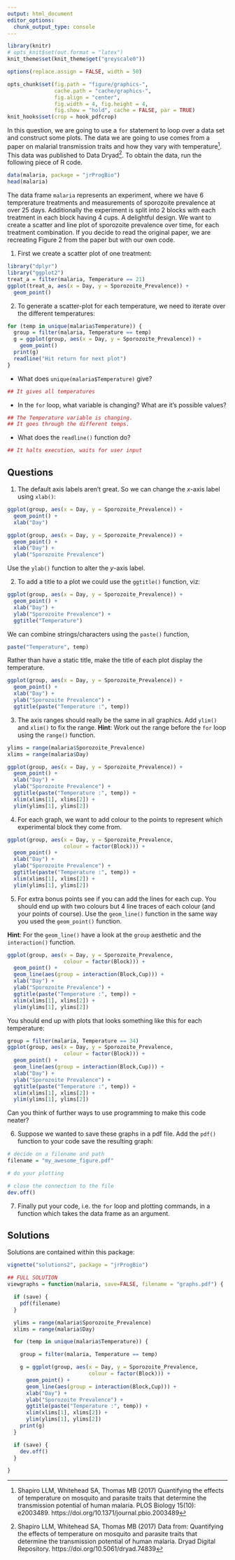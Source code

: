```yaml
---
output: html_document
editor_options: 
  chunk_output_type: console
---
```

```r
library(knitr)
# opts_knit$set(out.format = "latex")
knit_theme$set(knit_theme$get("greyscale0"))

options(replace.assign = FALSE, width = 50)

opts_chunk$set(fig.path = "figure/graphics-",
               cache.path = "cache/graphics-",
               fig.align = "center",
               fig.width = 4, fig.height = 4,
               fig.show = "hold", cache = FALSE, par = TRUE)
knit_hooks$set(crop = hook_pdfcrop)
```

In this question, we are going to use a `for` statement to
loop over a data set and construct some plots. The data we are going to use comes from a paper on malarial transmission traits and how they vary with temperature[^1]. This data was published to Data Dryad[^2]. To obtain the data, run the following piece of R code. 

[^1]: Shapiro LLM, Whitehead SA, Thomas MB (2017) Quantifying the effects of temperature on mosquito and parasite traits that determine the transmission potential of human malaria. PLOS Biology 15(10): e2003489. https://doi.org/10.1371/journal.pbio.2003489

[^2]: Shapiro LLM, Whitehead SA, Thomas MB (2017) Data from: Quantifying the effects of temperature on mosquito and parasite traits that determine the transmission potential of human malaria. Dryad Digital Repository. https://doi.org/10.5061/dryad.74839


```r
data(malaria, package = "jrProgBio")
head(malaria)
``` 

The data frame `malaria` represents an experiment, where we have 6 temprerature treatments and measurements of sporozoite prevalence at over 25 days. Additionally the experiment is split into 2 blocks with each treatment in each block having 4 cups. A delightful design. We want to create a
scatter and line plot of sporozoite prevalence over time, for each treatment combination. If you decide to read the original paper, we are recreating Figure 2 from the paper but with our own code.

1. First we create a scatter plot of one treatment:

```r
library("dplyr")
library("ggplot2")
treat_a = filter(malaria, Temperature == 21)
ggplot(treat_a, aes(x = Day, y = Sporozoite_Prevalence)) +
  geom_point()
```


2. To generate a scatter-plot for each temperature, we need to iterate over the different temperatures:

```r
for (temp in unique(malaria$Temperature)) {
  group = filter(malaria, Temperature == temp)
  g = ggplot(group, aes(x = Day, y = Sporozoite_Prevalence)) +
    geom_point()
  print(g)
  readline("Hit return for next plot")
}
```
* What does `unique(malaria$Temperature)` give?
```r
## It gives all temperatures
```
* In the `for` loop, what variable is changing? What are it's possible values?
```r
## The Temperature variable is changing.
## It goes through the different temps.
```
* What does the `readline()` function do?

```r
## It halts execution, waits for user input
```


## Questions

1. The default axis labels aren't great. So we can change the $x$-axis label using `xlab()`:
```r
ggplot(group, aes(x = Day, y = Sporozoite_Prevalence)) +
  geom_point() + 
  xlab("Day")
```
```r
ggplot(group, aes(x = Day, y = Sporozoite_Prevalence)) +
  geom_point() + 
  xlab("Day") + 
  ylab("Sporozoite Prevalence")
```
Use the `ylab()` function to alter the $y$-axis label.

2. To add a title to a plot we could use the `ggtitle()` function, viz:

```r
ggplot(group, aes(x = Day, y = Sporozoite_Prevalence)) +
  geom_point() + 
  xlab("Day") + 
  ylab("Sporozoite Prevalence") + 
  ggtitle("Temperature")
```

We can combine strings/characters using the `paste()` function,

```r
paste("Temperature", temp)
```

Rather than have a static title, make the title of each plot display the temperature.

```r
ggplot(group, aes(x = Day, y = Sporozoite_Prevalence)) +
  geom_point() + 
  xlab("Day") + 
  ylab("Sporozoite Prevalence") + 
  ggtitle(paste("Temperature :", temp))
```

3. The axis ranges should really be the same in all graphics. Add `ylim()` and `xlim()` to fix the range. __Hint__: Work out the range before the `for` loop using the `range()` function.

```r
ylims = range(malaria$Sporozoite_Prevalence)
xlims = range(malaria$Day)

ggplot(group, aes(x = Day, y = Sporozoite_Prevalence)) +
  geom_point() + 
  xlab("Day") + 
  ylab("Sporozoite Prevalence") + 
  ggtitle(paste("Temperature :", temp)) + 
  xlim(xlims[1], xlims[2]) + 
  ylim(ylims[1], ylims[2])
```

4. For each graph, we want to add colour to the points to represent which experimental block they come from. 

```r
ggplot(group, aes(x = Day, y = Sporozoite_Prevalence,
                  colour = factor(Block))) +
  geom_point() + 
  xlab("Day") + 
  ylab("Sporozoite Prevalence") + 
  ggtitle(paste("Temperature :", temp)) + 
  xlim(xlims[1], xlims[2]) + 
  ylim(ylims[1], ylims[2])
```


5. For extra bonus points see if you can add the lines for each cup. You should end up with two colours but 4 line traces of each colour (and your points of course). Use the `geom_line()` function in the same way you used the `geom_point()` function.

__Hint__: For the `geom_line()` have a look at the `group` aesthetic and the `interaction()` function.

```r
ggplot(group, aes(x = Day, y = Sporozoite_Prevalence,
                  colour = factor(Block))) +
  geom_point() + 
  geom_line(aes(group = interaction(Block,Cup))) + 
  xlab("Day") + 
  ylab("Sporozoite Prevalence") + 
  ggtitle(paste("Temperature :", temp)) + 
  xlim(xlims[1], xlims[2]) + 
  ylim(ylims[1], ylims[2])
```



You should end up with plots that looks something like this for each temperature:

```r
group = filter(malaria, Temperature == 34)
ggplot(group, aes(x = Day, y = Sporozoite_Prevalence,
                  colour = factor(Block))) +
  geom_point() + 
  geom_line(aes(group = interaction(Block,Cup))) + 
  xlab("Day") + 
  ylab("Sporozoite Prevalence") + 
  ggtitle(paste("Temperature :", temp)) + 
  xlim(xlims[1], xlims[2]) + 
  ylim(ylims[1], ylims[2])
```

Can you think of further ways to use programming to make this code neater?

6. Suppose we wanted to save these graphs in a pdf file. Add the `pdf()` function to your code save the resulting graph:

```r
# decide on a filename and path
filename = "my_awesome_figure.pdf"

# do your plotting

# close the connection to the file
dev.off()
```

7. Finally put your code, i.e. the `for` loop and plotting commands, in a function which takes the data frame as an argument.

## Solutions

Solutions are contained within this package:
```r
vignette("solutions2", package = "jrProgBio")
```

```r
## FULL SOLUTION
viewgraphs = function(malaria, save=FALSE, filename = "graphs.pdf") {

  if (save) {
    pdf(filename)
  }

  ylims = range(malaria$Sporozoite_Prevalence)
  xlims = range(malaria$Day)

  for (temp in unique(malaria$Temperature)) {

    group = filter(malaria, Temperature == temp)

    g = ggplot(group, aes(x = Day, y = Sporozoite_Prevalence,
                          colour = factor(Block))) +
      geom_point() + 
      geom_line(aes(group = interaction(Block,Cup))) + 
      xlab("Day") + 
      ylab("Sporozoite Prevalence") + 
      ggtitle(paste("Temperature :", temp)) + 
      xlim(xlims[1], xlims[2]) + 
      ylim(ylims[1], ylims[2])
    print(g)
  }

  if (save) {
    dev.off()
  }

}
```
